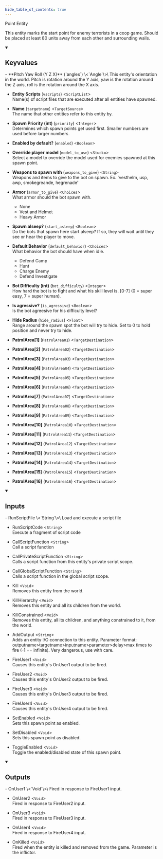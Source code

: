 ```yaml
---
hide_table_of_contents: true
---
```


<!---
!!!!!!
THIS PAGE IS AUTOGENERATED FROM GAME FGD DEFINITIONS!
DO NOT EDIT MANUALLY!
!!!!!!

In order to make edits, you can make an annotation file in /fgd_dump_overrides
-->


Point Entity

This entity marks the start point for enemy terrorists in a coop game. Should be placed at least 80 units away from each other and surrounding walls.

<details open>
<summary><h2>Keyvalues</h2></summary>
- **Pitch Yaw Roll (Y Z X)** (`angles`) \<`Angle`\>\
This entity's orientation in the world. Pitch is rotation around the Y axis, yaw is the rotation around the Z axis, roll is the rotation around the X axis.

- **Entity Scripts** (`vscripts`) \<`ScriptList`\>\
Name(s) of script files that are executed after all entities have spawned.

- **Name** (`targetname`) \<`TargetSource`\>\
The name that other entities refer to this entity by.

- **Spawn Priority (int)** (`priority`) \<`Integer`\>\
Determines which spawn points get used first.  Smaller numbers are used before larger numbers.

- **Enabled by default?** (`enabled`) \<`Boolean`\>

- **Override player model** (`model_to_use`) \<`Studio`\>\
Select a model to override the model used for enemies spawned at this spawn point.

- **Weapons to spawn with** (`weapons_to_give`) \<`String`\>\
Weapons and items to give to the bot on spawn. Ex. 'vesthelm, usp, awp, smokegreande, hegrenade'

- **Armor** (`armor_to_give`) \<`Choices`\>\
What armor should the bot spawn with.
  - None 
  - Vest and Helmet 
  - Heavy Armor 


- **Spawn alseep?** (`start_asleep`) \<`Boolean`\>\
Do the bots that spawn here start alseep? If so, they will wait until they see or hear the player to move.

- **Default Behavior** (`default_behavior`) \<`Choices`\>\
What behavior the bot should have when idle.
  - Defend Camp 
  - Hunt 
  - Charge Enemy 
  - Defend Investigate 


- **Bot Difficulty (int)** (`bot_difficulty`) \<`Integer`\>\
How hard the bot is to fight and what his skill level is. [0-7] (0 = super easy, 7 = super human).

- **Is agressive?** (`is_agressive`) \<`Boolean`\>\
Is the bot agreesive for his difficulty level?

- **Hide Radius** (`hide_radius`) \<`Float`\>\
Range around the spawn spot the bot will try to hide. Set to 0 to hold position and never try to hide.

- **PatrolArea[1]** (`PatrolArea01`) \<`TargetDestination`\>

- **PatrolArea[2]** (`PatrolArea02`) \<`TargetDestination`\>

- **PatrolArea[3]** (`PatrolArea03`) \<`TargetDestination`\>

- **PatrolArea[4]** (`PatrolArea04`) \<`TargetDestination`\>

- **PatrolArea[5]** (`PatrolArea05`) \<`TargetDestination`\>

- **PatrolArea[6]** (`PatrolArea06`) \<`TargetDestination`\>

- **PatrolArea[7]** (`PatrolArea07`) \<`TargetDestination`\>

- **PatrolArea[8]** (`PatrolArea08`) \<`TargetDestination`\>

- **PatrolArea[9]** (`PatrolArea09`) \<`TargetDestination`\>

- **PatrolArea[10]** (`PatrolArea10`) \<`TargetDestination`\>

- **PatrolArea[11]** (`PatrolArea11`) \<`TargetDestination`\>

- **PatrolArea[12]** (`PatrolArea12`) \<`TargetDestination`\>

- **PatrolArea[13]** (`PatrolArea13`) \<`TargetDestination`\>

- **PatrolArea[14]** (`PatrolArea14`) \<`TargetDestination`\>

- **PatrolArea[15]** (`PatrolArea15`) \<`TargetDestination`\>

- **PatrolArea[16]** (`PatrolArea16`) \<`TargetDestination`\>


 </details>
<details open>
<summary><h2>Inputs</h2></summary>
- RunScriptFile \<`String`\>\
Load and execute a script file

- RunScriptCode \<`String`\>\
Execute a fragment of script code

- CallScriptFunction \<`String`\>\
Call a script function

- CallPrivateScriptFunction \<`String`\>\
Calls a script function from this entity's private script scope.

- CallGlobalScriptFunction \<`String`\>\
Calls a script function in the global script scope.

- Kill \<`Void`\>\
Removes this entity from the world.

- KillHierarchy \<`Void`\>\
Removes this entity and all its children from the world.

- KillConstrained \<`Void`\>\
Removes this entity, all its children, and anything constrained to it, from the world.

- AddOutput \<`String`\>\
Adds an entity I/O connection to this entity. Parameter format: outputname&gt;targetname>inputname&gt;parameter&gt;delay&gt;max times to fire (-1 == infinite). Very dangerous, use with care.

- FireUser1 \<`Void`\>\
Causes this entity's OnUser1 output to be fired.

- FireUser2 \<`Void`\>\
Causes this entity's OnUser2 output to be fired.

- FireUser3 \<`Void`\>\
Causes this entity's OnUser3 output to be fired.

- FireUser4 \<`Void`\>\
Causes this entity's OnUser4 output to be fired.

- SetEnabled \<`Void`\>\
Sets this spawn point as enabled.

- SetDisabled \<`Void`\>\
Sets this spawn point as disabled.

- ToggleEnabled \<`Void`\>\
Toggle the enabled/disabled state of this spawn point.


 </details>
<details open>
<summary><h2>Outputs</h2></summary>
- OnUser1 \<`Void`\>\
Fired in response to FireUser1 input.

- OnUser2 \<`Void`\>\
Fired in response to FireUser2 input.

- OnUser3 \<`Void`\>\
Fired in response to FireUser3 input.

- OnUser4 \<`Void`\>\
Fired in response to FireUser4 input.

- OnKilled \<`Void`\>\
Fired when the entity is killed and removed from the game. Parameter is the inflictor.


 </details>